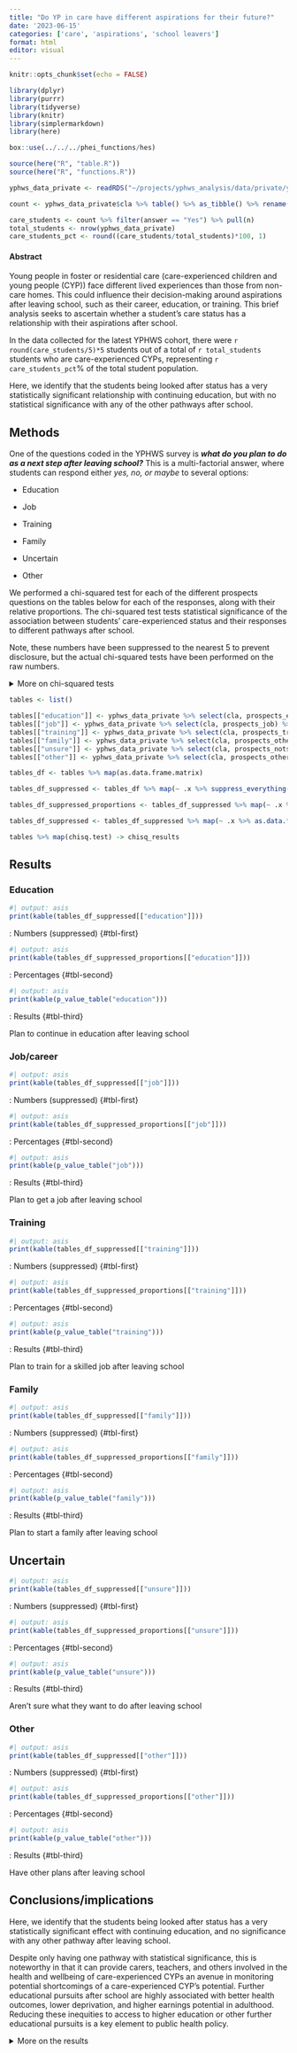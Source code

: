 ```yaml
---
title: "Do YP in care have different aspirations for their future?"
date: '2023-06-15'
categories: ['care', 'aspirations', 'school leavers']
format: html
editor: visual
---
```


```r
knitr::opts_chunk$set(echo = FALSE)

library(dplyr)
library(purrr)
library(tidyverse)
library(knitr)
library(simplermarkdown)
library(here)

box::use(../../../phei_functions/hes)

source(here("R", "table.R"))
source(here("R", "functions.R"))

```

```r
yphws_data_private <- readRDS("~/projects/yphws_analysis/data/private/yphws_data_private.Rds")

count <- yphws_data_private$cla %>% table() %>% as_tibble() %>% rename("answer" = ".")

care_students <- count %>% filter(answer == "Yes") %>% pull(n)
total_students <- nrow(yphws_data_private)
care_students_pct <- round((care_students/total_students)*100, 1)
```

#### Abstract

Young people in foster or residential care (care-experienced children and young people (CYP)) face different lived experiences than those from non-care homes. This could influence their decision-making around aspirations after leaving school, such as their career, education, or training. This brief analysis seeks to ascertain whether a student's care status has a relationship with their aspirations after school.

In the data collected for the latest YPHWS cohort, there were `r round(care_students/5)*5` students out of a total of `r total_students` students who are care-experienced CYPs, representing `r care_students_pct`% of the total student population.

Here, we identify that the students being looked after status has a very statistically significant relationship with continuing education, but with no statistical significance with any of the other pathways after school.

## Methods

One of the questions coded in the YPHWS survey is ***what do you plan to do as a next step after leaving school?*** This is a multi-factorial answer, where students can respond either *yes, no, or maybe* to several options:

-   Education

-   Job

-   Training

-   Family

-   Uncertain

-   Other

We performed a chi-squared test for each of the different prospects questions on the tables below for each of the responses, along with their relative proportions. The chi-squared test tests statistical significance of the association between students' care-experienced status and their responses to different pathways after school.

Note, these numbers have been suppressed to the nearest 5 to prevent disclosure, but the actual chi-squared tests have been performed on the raw numbers.

<details>

<br>

<summary>More on chi-squared tests</summary>

We can put the results of students answering the question in YPHWS in a contingency table, which tallies the responses into a table like:

| Care-experienced | Maybe | No  | Yes |
|------------------|-------|-----|-----|
| Yes              |       |     |     |
| Maybe            |       |     |     |
| No               |       |     |     |

With contingency tables, we can perform chi-square tests, which examines whether the categories of the rows and columns of a contingency table are statistically significantly associated.

The chi-squared test compares the observed frequencies from the data with expected frequencies if there were null or no relationship between the variables.

With chi-squared tests, we need sufficient size in each of the cells inside the table. While the number of students not care-experienced outnumber the number of students who answered prefer not to say or yes, there are still sufficient numbers to perform the test (\>5) in each of the responses.

After the critical chi-squared test value is calculated, we then use the degrees of freedom to match the results on a distribution table with a significance threshold to determine statistical significance, usually set at 0.05. More about chi-squared tests can be found at: ...

Students answering *prefer not to say* were omitted from the test.

</details>

```r
tables <- list()

tables[["education"]] <- yphws_data_private %>% select(cla, prospects_education) %>% filter(cla != "Prefer not to say") %>% table()
tables[["job"]] <- yphws_data_private %>% select(cla, prospects_job) %>% filter(cla != "Prefer not to say") %>% table()
tables[["training"]] <- yphws_data_private %>% select(cla, prospects_training) %>% filter(cla != "Prefer not to say") %>% table()
tables[["family"]] <- yphws_data_private %>% select(cla, prospects_other) %>% filter(cla != "Prefer not to say") %>% table()
tables[["unsure"]] <- yphws_data_private %>% select(cla, prospects_notsure) %>% filter(cla != "Prefer not to say") %>% table()
tables[["other"]] <- yphws_data_private %>% select(cla, prospects_other) %>% filter(cla != "Prefer not to say") %>% table()

tables_df <- tables %>% map(as.data.frame.matrix)

tables_df_suppressed <- tables_df %>% map(~ .x %>% suppress_everything())

tables_df_suppressed_proportions <- tables_df_suppressed %>% map(~ .x %>% as.matrix %>% prop.table(margin = 1) %>% `*`(100) %>% round(1) %>% as.data.frame() %>% rownames_to_column("care-experienced") %>% mutate(across(!"care-experienced", ~ paste0(.x, "%"))))

tables_df_suppressed <- tables_df_suppressed %>% map(~ .x %>% as.data.frame() %>% rownames_to_column("care-experienced"))

tables %>% map(chisq.test) -> chisq_results
```

## Results

### Education

::: {#tbl-panel-1 layout-ncol="3"}
```r
#| output: asis
print(kable(tables_df_suppressed[["education"]]))
```

: Numbers (suppressed) {#tbl-first}

```r
#| output: asis
print(kable(tables_df_suppressed_proportions[["education"]]))
```

: Percentages {#tbl-second}

```r
#| output: asis
print(kable(p_value_table("education")))
```

: Results {#tbl-third}

Plan to continue in education after leaving school
:::

### Job/career

::: {#tbl-panel-2 layout-ncol="3"}
```r
#| output: asis
print(kable(tables_df_suppressed[["job"]]))
```

: Numbers (suppressed) {#tbl-first}

```r
#| output: asis
print(kable(tables_df_suppressed_proportions[["job"]]))
```

: Percentages {#tbl-second}

```r
#| output: asis
print(kable(p_value_table("job")))
```

: Results {#tbl-third}

Plan to get a job after leaving school
:::

### Training

::: {#tbl-panel-3 layout-ncol="3"}
```r
#| output: asis
print(kable(tables_df_suppressed[["training"]]))
```

: Numbers (suppressed) {#tbl-first}

```r
#| output: asis
print(kable(tables_df_suppressed_proportions[["training"]]))
```

: Percentages {#tbl-second}

```r
#| output: asis
print(kable(p_value_table("training")))
```

: Results {#tbl-third}

Plan to train for a skilled job after leaving school
:::

### Family

::: {#tbl-panel-4 layout-ncol="3"}
```r
#| output: asis
print(kable(tables_df_suppressed[["family"]]))
```

: Numbers (suppressed) {#tbl-first}

```r
#| output: asis
print(kable(tables_df_suppressed_proportions[["family"]]))
```

: Percentages {#tbl-second}

```r
#| output: asis
print(kable(p_value_table("family")))
```

: Results {#tbl-third}

Plan to start a family after leaving school
:::

## Uncertain

::: {#tbl-panel-5 layout-ncol="3"}
```r
#| output: asis
print(kable(tables_df_suppressed[["unsure"]]))
```

: Numbers (suppressed) {#tbl-first}

```r
#| output: asis
print(kable(tables_df_suppressed_proportions[["unsure"]]))
```

: Percentages {#tbl-second}

```r
#| output: asis
print(kable(p_value_table("unsure")))
```

: Results {#tbl-third}

Aren't sure what they want to do after leaving school
:::

### Other

::: {#tbl-panel-6 layout-ncol="3"}
```r
#| output: asis
print(kable(tables_df_suppressed[["other"]]))
```

: Numbers (suppressed) {#tbl-first}

```r
#| output: asis
print(kable(tables_df_suppressed_proportions[["other"]]))
```

: Percentages {#tbl-second}

```r
#| output: asis
print(kable(p_value_table("other")))
```

: Results {#tbl-third}

Have other plans after leaving school
:::

## Conclusions/implications

Here, we identify that the students being looked after status has a very statistically significant effect with continuing education, and no significance with any other pathway after leaving school.

Despite only having one pathway with statistical significance, this is noteworthy in that it can provide carers, teachers, and others involved in the health and wellbeing of care-experienced CYPs an avenue in monitoring potential shortcomings of a care-experienced CYP's potential. Further educational pursuits after school are highly associated with better health outcomes, lower deprivation, and higher earnings potential in adulthood. Reducing these inequities to access to higher education or other further educational pursuits is a key element to public health policy.

<details>

<summary>More on the results</summary>

<br> Below shows the chi-square tests applied to the contingency tables collated together:

```r
#| output: asis

chisq_results %>% imap( ~ tibble(
  question = .y,
  "x^2" = round(.x$statistic, 2),
  p.value = round(.x$p.value, 2)
)) %>% bind_rows() %>% kable()
```

A p.value of less than 0.05 indicates statistical significance, and that there is a relationship between the student's status of being looked after and the specific prospect response.

A chi-squared test is a simple nonparametric test which only tells us of an association if statistical significance is found. Further analyses can be performed to elucidate further details on *how* or *why* the relationship between a children being looked after affects their prospective choices after education, but these are beyond the scope of this report.

</details>
